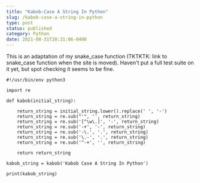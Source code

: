 ```yaml
---
title: "Kabob-Case A String In Python"
slug: /kabob-case-a-string-in-python
type: post
status: published
category: Python
date: 2021-08-31T20:31:06-0400
---
```


This is an adaptation of my snake_case function (TKTKTK: link to snake_case function when the site is moved). Haven't put a full test suite on it yet, but spot checking it seems to be fine.

```python3
#!/usr/bin/env python3

import re 

def kabob(initial_string):
    
    return_string = initial_string.lower().replace(' ', '-')
    return_string = re.sub("'", '', return_string)
    return_string = re.sub('[^\w\.]', '-', return_string)
    return_string = re.sub('-+', '-', return_string)
    return_string = re.sub('-\.', '.', return_string)
    return_string = re.sub('\.-', '.', return_string)
    return_string = re.sub('^-+', '', return_string)
    
    return return_string

kabob_string = kabob('Kabob Case A String In Python')

print(kabob_string)
```




